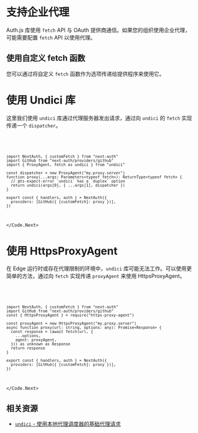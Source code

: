 
# 支持企业代理

Auth.js 库使用 `fetch` API 与 OAuth 提供商通信。如果您的组织使用企业代理，可能需要配置 `fetch` API 以使用代理。

## 使用自定义 fetch 函数

您可以通过将自定义 `fetch` 函数作为选项传递给提供程序来使用它。

# 使用 Undici 库

这里我们使用 `undici` 库通过代理服务器发出请求，通过向 `undici` 的 `fetch` 实现传递一个 `dispatcher`。

<Code>
  <Code.Next>

```tsx filename="auth.ts"
import NextAuth, { customFetch } from "next-auth"
import GitHub from "next-auth/providers/github"
import { ProxyAgent, fetch as undici } from "undici"

const dispatcher = new ProxyAgent("my.proxy.server")
function proxy(...args: Parameters<typeof fetch>): ReturnType<typeof fetch> {
  // @ts-expect-error `undici` has a `duplex` option
  return undici(args[0], { ...args[1], dispatcher })
}

export const { handlers, auth } = NextAuth({
  providers: [GitHub({ [customFetch]: proxy })],
})
```

  </Code.Next>
</Code>

# 使用 HttpsProxyAgent

在 Edge 运行时或存在代理限制的环境中，`undici` 库可能无法工作。可以使用更简单的方法，通过向 `fetch` 实现传递 `proxyAgent` 来使用 HttpsProxyAgent。

<Code>
  <Code.Next>

```tsx filename="auth.ts"
import NextAuth, { customFetch } from "next-auth"
import GitHub from "next-auth/providers/github"
const { HttpsProxyAgent } = require("https-proxy-agent")

const proxyAgent = new HttpsProxyAgent("my.proxy.server")
async function proxy(url: string, options: any): Promise<Response> {
  const response = (await fetch(url, {
    ...options,
    agent: proxyAgent,
  })) as unknown as Response
  return response
}

export const { handlers, auth } = NextAuth({
  providers: [GitHub({ [customFetch]: proxy })],
})
```

  </Code.Next>
</Code>

## 相关资源

- [`undici` - 使用本地代理调度器的基础代理请求](https://undici.nodejs.org/#/docs/api/ProxyAgent?id=example-basic-proxy-request-with-local-agent-dispatcher)
